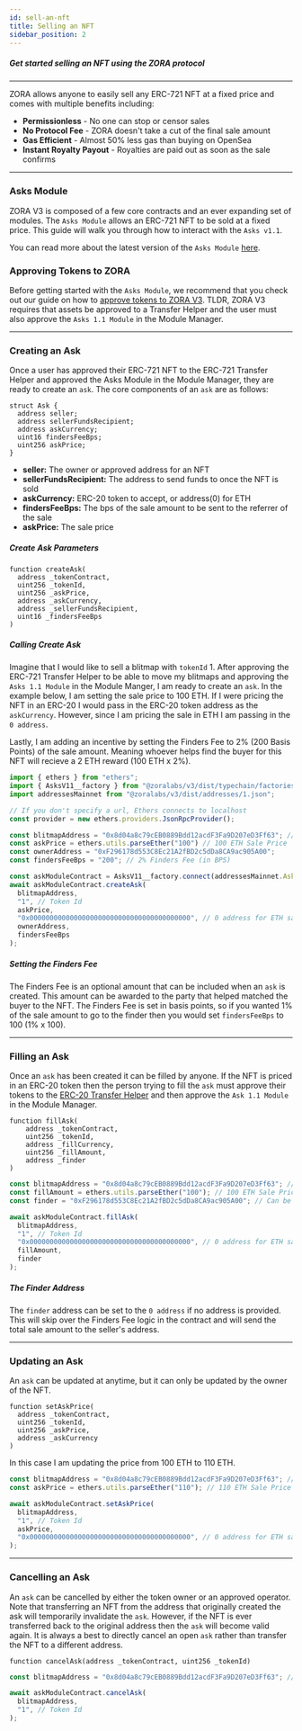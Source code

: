 ```yaml
---
id: sell-an-nft
title: Selling an NFT
sidebar_position: 2
---
```


##### Get started selling an NFT using the ZORA protocol

---
ZORA allows anyone to easily sell any ERC-721 NFT at a fixed price and comes with multiple benefits including:

- **Permissionless** - No one can stop or censor sales
- **No Protocol Fee** - ZORA doesn't take a cut of the final sale amount
- **Gas Efficient** - Almost 50% less gas than buying on OpenSea
- **Instant Royalty Payout** - Royalties are paid out as soon as the sale confirms

---

### Asks Module
ZORA V3 is composed of a few core contracts and an ever expanding set of modules. 
The `Asks Module` allows an ERC-721 NFT to be sold at a fixed price. 
This guide will walk you through how to interact with the `Asks v1.1`.

You can read more about the latest version of the `Asks Module` [here](/docs/smart-contracts/modules/Asks/zora-v3-asks-latest).

### Approving Tokens to ZORA
Before getting started with the `Asks Module`, we recommend that you check out our guide on how to [approve tokens to ZORA V3](/docs/guides/v3-approvals). 
TLDR, ZORA V3 requires that assets be approved to a Transfer Helper and the user must also approve the `Asks 1.1 Module` in the Module Manager.

---

### Creating an Ask
Once a user has approved their ERC-721 NFT to the ERC-721 Transfer Helper and approved the Asks Module in the Module Manager, they are ready to create an `ask`.
The core components of an `ask` are as follows:

```
struct Ask {
  address seller;
  address sellerFundsRecipient; 
  address askCurrency;
  uint16 findersFeeBps;
  uint256 askPrice;
}
```

* **seller:** The owner or approved address for an NFT
* **sellerFundsRecipient:** The address to send funds to once the NFT is sold
* **askCurrency:** ERC-20 token to accept, or address(0) for ETH
* **findersFeeBps:** The bps of the sale amount to be sent to the referrer of the sale
* **askPrice:** The sale price

##### Create Ask Parameters
```
function createAsk(
  address _tokenContract,
  uint256 _tokenId,
  uint256 _askPrice,
  address _askCurrency,
  address _sellerFundsRecipient,
  uint16 _findersFeeBps
)
```
##### Calling Create Ask
Imagine that I would like to sell a blitmap with `tokenId` 1.
After approving the ERC-721 Transfer Helper to be able to move my blitmaps and approving the `Asks 1.1 Module` in the Module Manger, I am ready to create an `ask`.
In the example below, I am setting the sale price to 100 ETH.
If I were pricing the NFT in an ERC-20 I would pass in the ERC-20 token address as the `askCurrency`.
However, since I am pricing the sale in ETH I am passing in the `0 address`.

Lastly, I am adding an incentive by setting the Finders Fee to 2% (200 Basis Points) of the sale amount. 
Meaning whoever helps find the buyer for this NFT will recieve a 2 ETH reward (100 ETH x 2%).
```javascript
import { ethers } from "ethers";
import { AsksV11__factory } from "@zoralabs/v3/dist/typechain/factories/AsksV11__factory";
import addressesMainnet from "@zoralabs/v3/dist/addresses/1.json";

// If you don't specify a url, Ethers connects to localhost 
const provider = new ethers.providers.JsonRpcProvider();

const blitmapAddress = "0x8d04a8c79cEB0889Bdd12acdF3Fa9D207eD3Ff63"; // Blitmap NFT Contract
const askPrice = ethers.utils.parseEther("100") // 100 ETH Sale Price
const ownerAddress = "0xF296178d553C8Ec21A2fBD2c5dDa8CA9ac905A00";
const findersFeeBps = "200"; // 2% Finders Fee (in BPS)

const askModuleContract = AsksV11__factory.connect(addressesMainnet.AsksV1_1, signer);
await askModuleContract.createAsk(
  blitmapAddress,
  "1", // Token Id
  askPrice,
  "0x0000000000000000000000000000000000000000", // 0 address for ETH sale
  ownerAddress,
  findersFeeBps
);
```

##### Setting the Finders Fee
The Finders Fee is an optional amount that can be included when an `ask` is created.
This amount can be awarded to the party that helped matched the buyer to the NFT.
The Finders Fee is set in basis points, so if you wanted 1% of the sale amount to go to the finder then you would set `findersFeeBps` to 100 (1% x 100).

---

### Filling an Ask
Once an `ask` has been created it can be filled by anyone. 
If the NFT is priced in an ERC-20 token then the person trying to fill the `ask` must approve their tokens to the [ERC-20 Transfer Helper](/docs/guides/v3-approvals#approving-a-transfer-helper) 
and then approve the `Ask 1.1 Module` in the Module Manager.


```
function fillAsk(
    address _tokenContract,
    uint256 _tokenId,
    address _fillCurrency,
    uint256 _fillAmount,
    address _finder
) 
```

```javascript
const blitmapAddress = "0x8d04a8c79cEB0889Bdd12acdF3Fa9D207eD3Ff63"; // Blitmap NFT Contract
const fillAmount = ethers.utils.parseEther("100"); // 100 ETH Sale Price
const finder = "0xF296178d553C8Ec21A2fBD2c5dDa8CA9ac905A00"; // Can be the 0 address if no address is specified

await askModuleContract.fillAsk(
  blitmapAddress,
  "1", // Token Id
  "0x0000000000000000000000000000000000000000", // 0 address for ETH sale
  fillAmount,
  finder
);
```

##### The Finder Address 
The `finder` address can be set to the `0 address` if no address is provided. 
This will skip over the Finders Fee logic in the contract and will send the total sale amount to the seller's address.

---

### Updating an Ask
An `ask` can be updated at anytime, but it can only be updated by the owner of the NFT.
```
function setAskPrice(
  address _tokenContract,
  uint256 _tokenId,
  uint256 _askPrice,
  address _askCurrency
) 
```
In this case I am updating the price from 100 ETH to 110 ETH.
```javascript
const blitmapAddress = "0x8d04a8c79cEB0889Bdd12acdF3Fa9D207eD3Ff63"; // Blitmap NFT Contract
const askPrice = ethers.utils.parseEther("110"); // 110 ETH Sale Price

await askModuleContract.setAskPrice(
  blitmapAddress,
  "1", // Token Id
  askPrice,
  "0x0000000000000000000000000000000000000000", // 0 address for ETH sale
);
```

--- 

### Cancelling an Ask
An `ask` can be cancelled by either the token owner or an approved operator. 
Note that transferring an NFT from the address that originally created the ask will temporarily invalidate the `ask`.
However, if the NFT is ever transferred back to the original address then the `ask` will become valid again.
It is always a best to directly cancel an open `ask` rather than transfer the NFT to a different address.
```
function cancelAsk(address _tokenContract, uint256 _tokenId)

```

```javascript
const blitmapAddress = "0x8d04a8c79cEB0889Bdd12acdF3Fa9D207eD3Ff63"; // Blitmap NFT Contract

await askModuleContract.cancelAsk(
  blitmapAddress,
  "1", // Token Id
);
```